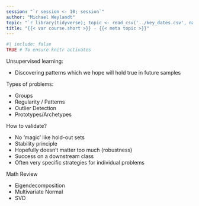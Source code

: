 ```yaml
---
session: "`r session <- 10; session`"
author: "Michael Weylandt"
topic: "`r library(tidyverse); topic <- read_csv('../key_dates.csv', name_repair='universal') |> filter(Course.Element == 'Class Session', Item.Number==session) |> pull(Details); topic`"
title: "{{< var course.short >}} - {{< meta topic >}}"
---
```


```r
#| include: false
TRUE # To ensure knitr activates
```

Unsupervised learning: 

- Discovering patterns which we hope will hold true in future samples

Types of problems:

- Groups
- Regularity / Patterns
- Outlier Detection
- Prototypes/Archetypes

How to validate? 

- No 'magic' like hold-out sets
- Stability principle
- Hopefully doesn't matter too much (robustness)
- Success on a downstream class
- Often very specific strategies for individual problems

Math Review

- Eigendecomposition
- Multivariate Normal
- SVD

